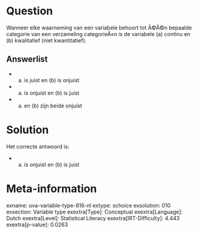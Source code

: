 Question
========

Wanneer elke waarneming van een variabele behoort tot Ã©Ã©n bepaalde
categorie van een verzameling categorieÃ«n is de variabele (a) continu
en (b) kwalitatief (niet kwantitatief).

Answerlist
----------

* (a) is juist en (b) is onjuist
* (a) is onjuist en (b) is juist
* (a) en (b) zijn beide onjuist

Solution
========

Het correcte antwoord is: 

* (a) is onjuist en (b) is juist

Meta-information
================
exname: uva-variable-type-816-nl
extype: schoice
exsolution: 010
exsection: Variable type
exextra[Type]: Conceptual
exextra[Language]: Dutch
exextra[Level]: Statistical Literacy
exextra[IRT-Difficulty]: 4.443
exextra[p-value]: 0.0263
